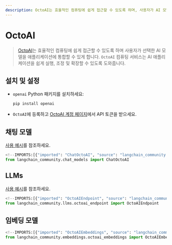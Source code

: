 ```yaml
---
description: OctoAI는 효율적인 컴퓨팅에 쉽게 접근할 수 있도록 하며, 사용자가 AI 모델을 애플리케이션에 통합할 수 있게 돕습니다.
---
```


# OctoAI

> [OctoAI](https://docs.octoai.cloud/docs)는 효율적인 컴퓨팅에 쉽게 접근할 수 있도록 하며 사용자가 선택한 AI 모델을 애플리케이션에 통합할 수 있게 합니다. `OctoAI` 컴퓨팅 서비스는 AI 애플리케이션을 쉽게 실행, 조정 및 확장할 수 있도록 도와줍니다.

## 설치 및 설정

- `openai` Python 패키지를 설치하세요:
  ```bash
  pip install openai
  ```

- `OctoAI`에 등록하고 [OctoAI 계정 페이지](https://octoai.cloud/settings)에서 API 토큰을 받으세요.

## 채팅 모델

[사용 예시](/docs/integrations/chat/octoai)를 참조하세요.

```python
<!--IMPORTS:[{"imported": "ChatOctoAI", "source": "langchain_community.chat_models", "docs": "https://api.python.langchain.com/en/latest/chat_models/langchain_community.chat_models.octoai.ChatOctoAI.html", "title": "OctoAI"}]-->
from langchain_community.chat_models import ChatOctoAI
```


## LLMs

[사용 예시](/docs/integrations/llms/octoai)를 참조하세요.

```python
<!--IMPORTS:[{"imported": "OctoAIEndpoint", "source": "langchain_community.llms.octoai_endpoint", "docs": "https://api.python.langchain.com/en/latest/llms/langchain_community.llms.octoai_endpoint.OctoAIEndpoint.html", "title": "OctoAI"}]-->
from langchain_community.llms.octoai_endpoint import OctoAIEndpoint
```


## 임베딩 모델

```python
<!--IMPORTS:[{"imported": "OctoAIEmbeddings", "source": "langchain_community.embeddings.octoai_embeddings", "docs": "https://api.python.langchain.com/en/latest/embeddings/langchain_community.embeddings.octoai_embeddings.OctoAIEmbeddings.html", "title": "OctoAI"}]-->
from langchain_community.embeddings.octoai_embeddings import OctoAIEmbeddings
```